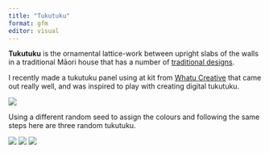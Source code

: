 ```yaml
---
title: "Tukutuku"
format: gfm
editor: visual
---
```


**Tukutuku** is the ornamental lattice-work between upright slabs of the walls in a traditional Māori house that has a number of [traditional designs](https://teara.govt.nz/en/interactive/43489/types-of-tukutuku-designs).

I recently made a tukutuku panel using at kit from [Whatu Creative](https://www.whatucreative.com/) that came out really well, and was inspired to play with creating digital tukutuku.


![](outputs/cross-stitch.png)

Using a different random seed to assign the colours and following the same steps here are three random tukutuku.

![](outputs/tukutuku_seed-656_steps-b-m10x-m10y_width-18_height-12.png)
![](outputs/tukutuku_seed-657_steps-b-m10x-m10y_width-18_height-12.png)
![](outputs/tukutuku_seed-658_steps-b-m10x-m10y_width-18_height-12.png)